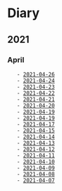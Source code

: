 = Diary =
== 2021 ==

=== April ===
    - [[2021-04-26|2021-04-26]]
    - [[2021-04-24|2021-04-24]]
    - [[2021-04-23|2021-04-23]]
    - [[2021-04-22|2021-04-22]]
    - [[2021-04-21|2021-04-21]]
    - [[2021-04-20|2021-04-20]]
    - [[2021-04-19|2021-04-19]]
    - [[2021-04-18|2021-04-19]]
    - [[2021-04-16|2021-04-17]]
    - [[2021-04-15|2021-04-15]]
    - [[2021-04-14|2021-04-14]]
    - [[2021-04-13|2021-04-13]]
    - [[2021-04-12|2021-04-12]]
    - [[2021-04-11|2021-04-11]]
    - [[2021-04-10|2021-04-10]]
    - [[2021-04-09|2021-04-09]]
    - [[2021-04-08|2021-04-08]]
    - [[2021-04-07|2021-04-07]]
